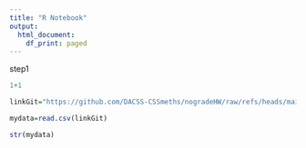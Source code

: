 ```yaml
---
title: "R Notebook"
output:
  html_document:
    df_print: paged
---
```


step1
```r
1+1
```



```r
linkGit="https://github.com/DACSS-CSSmeths/nogradeHW/raw/refs/heads/main/airports.csv"

mydata=read.csv(linkGit)

str(mydata)
```


